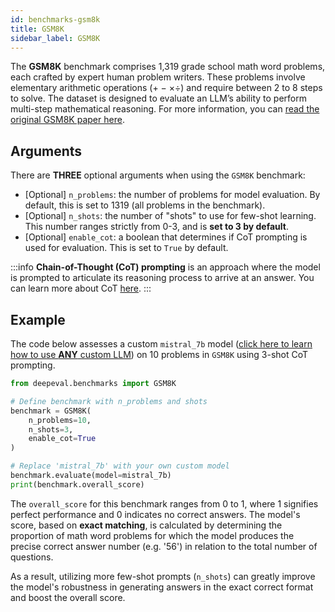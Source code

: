 ```yaml
---
id: benchmarks-gsm8k
title: GSM8K
sidebar_label: GSM8K
---
```


The **GSM8K** benchmark comprises 1,319 grade school math word problems, each crafted by expert human problem writers. These problems involve elementary arithmetic operations (+ − ×÷) and require between 2 to 8 steps to solve. The dataset is designed to evaluate an LLM’s ability to perform multi-step mathematical reasoning. For more information, you can [read the original GSM8K paper here](https://arxiv.org/abs/2110.14168).

## Arguments

There are **THREE** optional arguments when using the `GSM8K` benchmark:

- [Optional] `n_problems`: the number of problems for model evaluation. By default, this is set to 1319 (all problems in the benchmark).
- [Optional] `n_shots`: the number of "shots" to use for few-shot learning. This number ranges strictly from 0-3, and is **set to 3 by default**.
- [Optional] `enable_cot`: a boolean that determines if CoT prompting is used for evaluation. This is set to `True` by default.

:::info
**Chain-of-Thought (CoT) prompting** is an approach where the model is prompted to articulate its reasoning process to arrive at an answer. You can learn more about CoT [here](https://arxiv.org/abs/2201.11903).
:::

## Example

The code below assesses a custom `mistral_7b` model ([click here to learn how to use **ANY** custom LLM](/docs/benchmarks-introduction#benchmarking-your-llm)) on 10 problems in `GSM8K` using 3-shot CoT prompting.

```python
from deepeval.benchmarks import GSM8K

# Define benchmark with n_problems and shots
benchmark = GSM8K(
    n_problems=10,
    n_shots=3,
    enable_cot=True
)

# Replace 'mistral_7b' with your own custom model
benchmark.evaluate(model=mistral_7b)
print(benchmark.overall_score)
```

The `overall_score` for this benchmark ranges from 0 to 1, where 1 signifies perfect performance and 0 indicates no correct answers. The model's score, based on **exact matching**, is calculated by determining the proportion of math word problems for which the model produces the precise correct answer number (e.g. '56') in relation to the total number of questions.

As a result, utilizing more few-shot prompts (`n_shots`) can greatly improve the model's robustness in generating answers in the exact correct format and boost the overall score.
